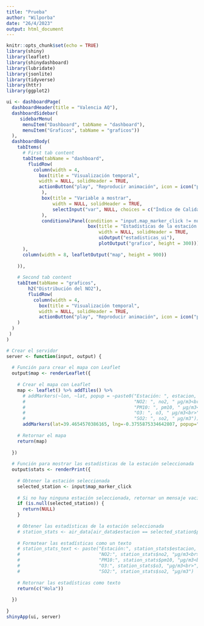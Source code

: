 ```yaml
---
title: "Prueba"
author: "Wilporba"
date: "26/4/2023"
output: html_document
---
```


```r
knitr::opts_chunk$set(echo = TRUE)
library(shiny)
library(leaflet)
library(shinydashboard)
library(lubridate)
library(jsonlite)
library(tidyverse)
library(httr)
library(ggplot2)
```


```r
ui <- dashboardPage(
  dashboardHeader(title = "Valencia AQ"),
  dashboardSidebar(
     sidebarMenu(
      menuItem("Dashboard", tabName = "dashboard"),
      menuItem("Graficos", tabName = "graficos"))
  ),
  dashboardBody(
    tabItems(
      # First tab content
      tabItem(tabName = "dashboard",
        fluidRow(
          column(width = 4,
            box(title = "Visualización temporal",
            width = NULL, solidHeader = TRUE,
            actionButton("play", "Reproducir animación", icon = icon("play-circle")),
             ),
             box(title = "Variable a mostrar",
                 width = NULL, solidHeader = TRUE,
                 selectInput("var", NULL, choices = c("Índice de Calidad de Aire"))
             ),
             conditionalPanel(condition = "input.map_marker_click != null",
                              box(title = "Estadísticas de la estación seleccionada",
                                  width = NULL, solidHeader = TRUE,
                                  uiOutput("estadisticas_ui"),
                                  plotOutput("grafico", height = 300)))
      ),
      column(width = 8, leafletOutput("map", height = 900))
      
    )),
    
    # Second tab content
    tabItem(tabName = "graficos",
        h2("Distribución del NO2"),
        fluidRow(
          column(width = 4,
            box(title = "Visualización temporal",
            width = NULL, solidHeader = TRUE,
            actionButton("play", "Reproducir animación", icon = icon("play-circle")))))
    )
  )
 )
) 

# Crear el servidor
server <- function(input, output) {
  
  # Función para crear el mapa con Leaflet
  output$map <- renderLeaflet({
    
    # Crear el mapa con Leaflet
    map <- leaflet() %>% addTiles() %>%
      # addMarkers(~lon, ~lat, popup = ~paste0("Estación: ", estacion, "<br>",
      #                                        "NO2: ", no2, " µg/m3<br>",
      #                                        "PM10: ", pm10, " µg/m3<br>",
      #                                        "O3: ", o3, " µg/m3<br>",
      #                                        "SO2: ", so2, " µg/m3"))
      addMarkers(lat=39.4654570386165, lng=-0.3755875334642807, popup="The birthplace of R")
    
    # Retornar el mapa
    return(map)
    
  })
  
  # Función para mostrar las estadísticas de la estación seleccionada
  output$stats <- renderPrint({
    
    # Obtener la estación seleccionada
    selected_station <- input$map_marker_click
    
    # Si no hay ninguna estación seleccionada, retornar un mensaje vacío
    if (is.null(selected_station)) {
      return(NULL)
    }
    
    # Obtener las estadísticas de la estación seleccionada
    # station_stats <- air_data[air_data$estacion == selected_station$popup$estacion, ]
    
    # Formatear las estadísticas como un texto
    # station_stats_text <- paste("Estación:", station_stats$estacion, "<br>",
    #                             "NO2:", station_stats$no2, "µg/m3<br>",
    #                             "PM10:", station_stats$pm10, "µg/m3<br>",
    #                             "O3:", station_stats$o3, "µg/m3<br>",
    #                             "SO2:", station_stats$so2, "µg/m3")
    
    # Retornar las estadísticas como texto
    return(c("Hola"))
    
  })
  
}
shinyApp(ui, server)

```


